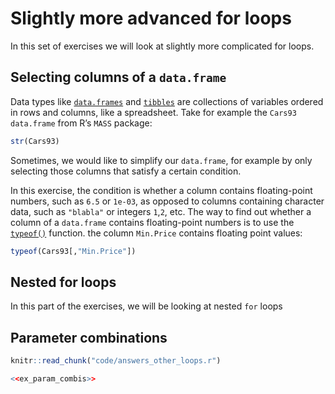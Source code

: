 # Slightly more advanced for loops
In this set of exercises we will look at slightly more complicated for loops. 

## Selecting columns of a `data.frame`
Data types like [`data.frames`](https://stat.ethz.ch/R-manual/R-devel/library/base/html/data.frame.html) and [`tibbles`](https://tibble.tidyverse.org/) are collections of variables ordered in rows and columns, like a spreadsheet. Take for example the `Cars93` `data.frame` from R's `MASS` package:
```r
str(Cars93)
```


Sometimes, we would like to simplify our `data.frame`, for example by only selecting those columns that satisfy a certain condition.

In this exercise, the condition is whether a column contains floating-point numbers, such as `6.5` or `1e-03`, as opposed to columns containing character data, such as `"blabla"` or integers `1`,`2`, etc. The way to find out whether a column of a `data.frame` contains floating-point numbers is to use the [`typeof()`](https://stat.ethz.ch/R-manual/R-devel/library/base/html/typeof.html) function.  the column `Min.Price` contains floating point values:
```r
typeof(Cars93[,"Min.Price"])
```

## Nested for loops
In this part of the exercises, we will be looking at nested `for` loops

## Parameter combinations



```r
knitr::read_chunk("code/answers_other_loops.r")
```

```r
<<ex_param_combis>>
```
